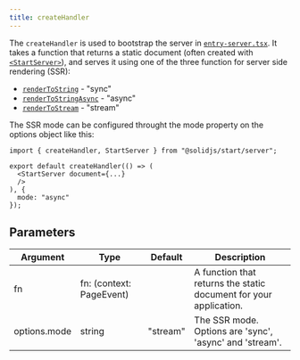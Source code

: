 ```yaml
---
title: createHandler
---
```


The `createHandler` is used to bootstrap the server in [`entry-server.tsx`](/solid-start/reference/entrypoints/entry-server). It takes a function that returns a static document (often created with [`<StartServer>`](/solid-start/reference/server/start-server)), and serves it using one of the three function for server side rendering (SSR):

- [`renderToString`](/reference/rendering/render-to-string) - "sync"
- [`renderToStringAsync`](/reference/rendering/render-to-string-async) - "async"
- [`renderToStream`](/reference/rendering/render-to-stream) - "stream"

The SSR mode can be configured throught the mode property on the options object like this:

```tsx twoslash
import { createHandler, StartServer } from "@solidjs/start/server";

export default createHandler(() => (
  <StartServer document={...}
  />
), {
  mode: "async"
});
```

## Parameters

| Argument     | Type                     | Default  | Description                                                       |
| ------------ | ------------------------ | -------- | ----------------------------------------------------------------- |
| fn           | fn: (context: PageEvent) |          | A function that returns the static document for your application. |
| options.mode | string                   | "stream" | The SSR mode. Options are 'sync', 'async' and 'stream'.           |

